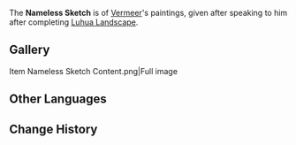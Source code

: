 {{Item Infobox
|id           = 100539
|image        = Item Nameless Sketch.png
|type         = Quest Items
|description  = A painting that Vermeer completed with the Traveler's help. He says that it is his finest work to date, but still far from perfect. He is determined to keep painting.
|source1      = Given after [[Luhua Landscape]], talk to Vermeer again.
}}

The '''Nameless Sketch''' is of [[Vermeer]]'s paintings, given after speaking to him after completing [[Luhua Landscape]].

==Gallery==
<gallery hideaddbutton="true" captionalign="center">
Item Nameless Sketch Content.png|Full image
</gallery>

==Other Languages==
{{Other Languages
|default_hidden = 1
|en      = Nameless Sketch
|zhs     = 无名的画稿
|zhs_rm  = Wúmíng de Huàgǎo
|zht     = 無名的畫稿
|zht_rm  = Wúmíng de Huàgǎo
|ja      = 無名の原稿
|ja_rm   = Mumei no Genkou
|ko      = 이름 없는 스케치
|ko_rm   = 
|es      = Boceto sin título
|fr      = Peinture sans nom
|ru      = Безымянный набросок
|th      = ภาพร่างนิรนาม
|th_rm   = 
|vi      = Bản Vẽ Không Tên
|de      = Namenlose Skizze
|id      = Lukisan Tanpa Nama
|pt      = Rascunho Sem Nome
}}

==Change History==
{{Change History|1.0}}